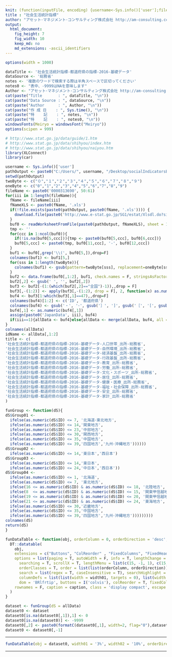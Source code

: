 ```yaml
---
knit: (function(inputFile, encoding) {username<-Sys.info()['user'];fileName<-'defaultPath.csv';pathToFile <-paste0('C:/Users/', username,'/Desktop/pathToCSV/');setwd(pathToFile);buf0<-read.csv(fileName,header = F,skip = 0,stringsAsFactor = F,check.names = F,fileEncoding = 'utf-8');timeStamp<-format(Sys.time(),'%Y%m%d%H%M%S');rmarkdown::render(inputFile, encoding = encoding, output_file = paste0('C:/Users/',username,buf0[2,1],'charts/','am-consulting.co.jp-socialIndicatorsByPrefecture.html')) })
title : "社会生活統計指標"
author: "アセット･マネジメント･コンサルティング株式会社 http://am-consulting.co.jp"
output: 
  html_document:
    fig_height: 7
    fig_width: 10
    keep_md: no
    md_extensions: -ascii_identifiers 
---
```

<link href="http://knowledgevault.saecanet.com/components/rmarkdown-html.css" rel="stylesheet"> 
<style>
.main-container {
	max-width: 1400px;
	margin-left: auto;
	margin-right: auto;
}

table{
 white-space: nowrap;
}
</style>


```r
options(width = 1000)
```

```r
dataTitle <- '社会生活統計指標-都道府県の指標-2016-基礎データ'
dataSource <- '総務省'
notes <- '複数のワードで検索する際は半角スペースで区切ってください'
notes0 <- "表中、-9999はNAを意味します"
Author <- "アセット･マネジメント･コンサルティング株式会社 http://am-consulting.co.jp"
cat(paste("Title       : ", dataTitle, "\n"))
cat(paste("Data Source : ", dataSource, "\n"))
cat(paste("Author      : ", Author, "\n"))
cat(paste("作 成 日    : ", Sys.time(), "\n"))
cat(paste("特    記    : ", notes, "\n"))
cat(paste("特    記    : ", notes0, "\n"))
windowsFonts(Meiryo = windowsFont("Meiryo"))
options(scipen = 999)
```

```r
# http://www.stat.go.jp/data/guide/1.htm
# http://www.stat.go.jp/data/shihyou/index.htm
# http://www.stat.go.jp/data/shihyou/naiyou.htm
library(XLConnect)
library(car)
```

```r
username <- Sys.info()['user']
pathOutput <- paste0("C:/Users/", username, "/Desktop/socialIndicatorsByPrefecture/")
setwd(pathOutput)
twoByte <- c("０","１","２","３","４","５","６","７","８","９")
oneByte <- c("0","1","2","3","4","5","6","7","8","9")
fileName <- paste0('0000313690', 50:61)
for(iii in 1:length(fileName)){
  fName <- fileName[iii]
  fNameXLS <- paste0(fName, '.xls')
  if(!file.exists(paste0(pathOutput, paste0(fName, '.xls')))) {
    download.file(paste0('http://www.e-stat.go.jp/SG1/estat/Xlsdl.do?sinfid=', fName), fNameXLS, mode = "wb")
  }
  buf0 <- readWorksheetFromFile(paste0(pathOutput, fNameXLS), sheet = 1, check.names = F, header = F)
  tmp <- ''
  for(ccc in 1:ncol(buf0)){
    if(!is.na(buf0[5,ccc])){tmp <- paste0(buf0[5,ccc], buf0[6,ccc])}
    buf0[5,ccc] <- paste0(tmp, buf0[11,ccc], '-', buf0[12,ccc])
  }
  buf1 <- buf0[,grep('\\(', buf0[5,]),drop=F]
  colnames(buf1) <- buf1[5,]
  for(sss in 1:length(twoByte)){
    colnames(buf1) <- gsub(pattern=twoByte[sss], replacement=oneByte[sss], x=colnames(buf1))
  }
  buf2 <- data.frame(buf0[,1:2], buf1, check.names = F, stringsAsFactors = F)
  buf2[,2] <- gsub(' ', '', buf2[,2]) 
  buf3 <- buf2[-(1:(which(buf2[,2]=="全国")-1)),,drop = F]
  buf3[,-(1:2)] <- apply(buf3[,-(1:2), drop = F], 2, function(x) as.numeric(gsub(',', '', x)))
  buf4 <- buf3[1:which(buf3[,1]==47),,drop=F]
  colnames(buf4)[1:2] <- c('ID', '都道府県')
  colnames(buf4) <- gsub('・', '･', gsub('］', ']', gsub('［', '[', gsub(' ', '', gsub('　', '', colnames(buf4))))))
  buf4[,1] <- as.numeric(buf4[,1])
  assign(paste0('JapanData', iii), buf4)
  if(iii==1){allData <- buf4}else{allData <- merge(allData, buf4, all = T, ID = ID)}
}
colnames(allData)
idName <- allData[,1:2]
title <- c(
'社会生活統計指標-都道府県の指標-2016-基礎データ-人口世帯_出所-総務省',
'社会生活統計指標-都道府県の指標-2016-基礎データ-自然環境_出所-総務省',
'社会生活統計指標-都道府県の指標-2016-基礎データ-経済基盤_出所-総務省',
'社会生活統計指標-都道府県の指標-2016-基礎データ-行政基盤_出所-総務省',
'社会生活統計指標-都道府県の指標-2016-基礎データ-教育_出所-総務省',
'社会生活統計指標-都道府県の指標-2016-基礎データ-労働_出所-総務省',
'社会生活統計指標-都道府県の指標-2016-基礎データ-文化・スポーツ_出所-総務省',
'社会生活統計指標-都道府県の指標-2016-基礎データ-居住_出所-総務省',
'社会生活統計指標-都道府県の指標-2016-基礎データ-健康・医療_出所-総務省',
'社会生活統計指標-都道府県の指標-2016-基礎データ-福祉・社会保障_出所-総務省',
'社会生活統計指標-都道府県の指標-2016-基礎データ-安全_出所-総務省',
'社会生活統計指標-都道府県の指標-2016-基礎データ-家計_出所-総務省'
)
```

```r
funGroup <- function(dS){
dS$Group01 <- 
  ifelse(as.numeric(dS$ID) <= 7, '北海道･東北地方',
  ifelse(as.numeric(dS$ID) <= 14,'関東地方',
  ifelse(as.numeric(dS$ID) <= 23,'中部地方',
  ifelse(as.numeric(dS$ID) <= 30,'関西地方',
  ifelse(as.numeric(dS$ID) <= 35,'中国地方',
  ifelse(as.numeric(dS$ID) <= 39,'四国地方','九州･沖縄地方'))))))
dS$Group02 <- 
  ifelse(as.numeric(dS$ID) <= 14,'東日本','西日本')
dS$Group03 <- 
  ifelse(as.numeric(dS$ID) <= 14,'東日本',
  ifelse(as.numeric(dS$ID) <= 24,'中日本','西日本'))
dS$Group04 <- 
  ifelse(as.numeric(dS$ID) <= 1, '北海道',
  ifelse(as.numeric(dS$ID) <= 7, '東北地方',
  ifelse(16 <= as.numeric(dS$ID) & as.numeric(dS$ID) <= 18, '北陸地方',
  ifelse(8  <= as.numeric(dS$ID) & as.numeric(dS$ID) <= 15, '関東甲信越地方',
  ifelse(19 <= as.numeric(dS$ID) & as.numeric(dS$ID) <= 20, '関東甲信越地方',
  ifelse(21 <= as.numeric(dS$ID) & as.numeric(dS$ID) <= 24, '東海地方',
  ifelse(as.numeric(dS$ID) <= 30,'近畿地方',
  ifelse(as.numeric(dS$ID) <= 35,'中国地方',
  ifelse(as.numeric(dS$ID) <= 39,'四国地方','九州･沖縄地方')))))))))
colnames(dS)
return(dS)
}
```

```r
funDataTable <- function(obj, orderColumn = 0, orderDirection = 'desc', width01 = '10%', width02 = '10%', caption = '') {
  DT::datatable(
    obj,
    extensions = c("Buttons", "ColReorder" , "FixedColumns", "FixedHeader"),
    options = list(paging = T, autoWidth = F, info = T, lengthChange = T, ordering = T,
      searching = T, scrollX = T, lengthMenu = list(c(15, -1, 1), c(15, 'All', 1)),
      orderClasses = T, order = list(list(orderColumn, orderDirection)), 
      search = list(regex = T, caseInsensitive = T), searchHighlight = T,
      columnDefs = list(list(width = width01, targets = 0), list(width = width02, targets = 1)),
      dom = 'BRlfrtip', buttons = I('colvis'), colReorder = T, fixedColumns = list(leftColumns = 1), fixedHeader = T),
    rownames = F, caption = caption, class = 'display compact', escape = F, filter = 'top'
  )  
}
```

```r
dataset <- funGroup(dS = allData)
dataset0 <- dataset
dataset0[is.na(dataset0[,1]),1] <- 0
dataset0[is.na(dataset0)] <- -9999
dataset0[,2] <- paste0(formatC(dataset0[,1], width=2, flag="0"),dataset0[,2])
dataset0 <- dataset0[,-1]
```
<hr>
```r
funDataTable(obj = dataset0, width01 = '3%', width02 = '10%', orderDirection = 'asc')
```
<hr>


<script>
  (function(i,s,o,g,r,a,m){i['GoogleAnalyticsObject']=r;i[r]=i[r]||function(){
  (i[r].q=i[r].q||[]).push(arguments)},i[r].l=1*new Date();a=s.createElement(o),
  m=s.getElementsByTagName(o)[0];a.async=1;a.src=g;m.parentNode.insertBefore(a,m)
  })(window,document,'script','https://www.google-analytics.com/analytics.js','ga');

  ga('create', 'UA-3077339-5', 'auto');
  ga('send', 'pageview');

</script>